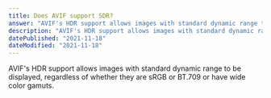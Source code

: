 ```yaml
---
title: Does AVIF support SDR?
answer: "AVIF's HDR support allows images with standard dynamic range to be displayed, regardless of whether they are sRGB or BT.709 or have wide color gamuts."
description: "AVIF's HDR support allows images with standard dynamic range to be displayed, regardless of whether they are sRGB or BT.709 or have wide color gamuts."
datePublished: "2021-11-18"
dateModified: "2021-11-18"
---
```


AVIF's HDR support allows images with standard dynamic range to be displayed, regardless of whether they are sRGB or BT.709 or have wide color gamuts.
